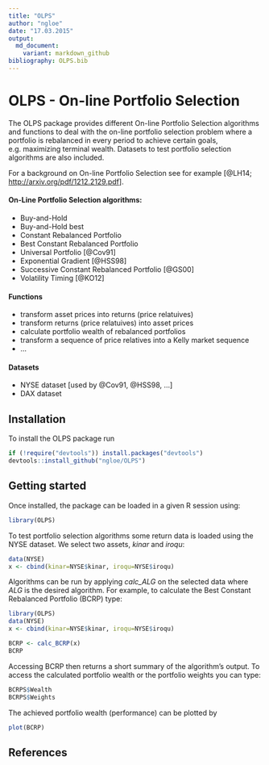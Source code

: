 ```yaml
---
title: "OLPS"
author: "ngloe"
date: "17.03.2015"
output: 
  md_document:
    variant: markdown_github
bibliography: OLPS.bib
---
```


# OLPS  -  On-line Portfolio Selection
The OLPS package provides different On-line Portfolio Selection algorithms
and functions to deal with the on-line portfolio selection problem where a portfolio is rebalanced in every period to achieve certain goals, e.g. maximizing terminal wealth. Datasets to test portfolio selection algorithms are also included.   

For a background on On-line Portfolio Selection see for example [@LH14; <http://arxiv.org/pdf/1212.2129.pdf>]. 


#### On-Line Portfolio Selection algorithms:
* Buy-and-Hold
* Buy-and-Hold best
* Constant Rebalanced Portfolio
* Best Constant Rebalanced Portfolio
* Universal Portfolio [@Cov91]
* Exponential Gradient [@HSS98]
* Successive Constant Rebalanced Portfolio [@GS00]
* Volatility Timing [@KO12]

#### Functions
* transform asset prices into returns (price relatuives)
* transform returns (price relatuives) into asset prices
* calculate portfolio wealth of rebalanced portfolios
* transform a sequence of price relatives into a Kelly market sequence
* ...

#### Datasets
* NYSE dataset [used by @Cov91, @HSS98, ...]
* DAX dataset


## Installation
To install the OLPS package run
```r
if (!require("devtools")) install.packages("devtools")
devtools::install_github("ngloe/OLPS")
```

## Getting started
Once installed, the package can be loaded in a given R session using:
```r
library(OLPS)
```

To test portfolio selection algorithms some return data is loaded using the NYSE dataset. We select two assets, *kinar* and *iroqu*:
```r
data(NYSE)
x <- cbind(kinar=NYSE$kinar, iroqu=NYSE$iroqu)
```

Algorithms can be run by applying *calc_ALG* on the selected data where *ALG* is the desired algorithm. For example, to calculate the Best Constant Rebalanced Portfolio (BCRP) type:
```r
library(OLPS)
data(NYSE)
x <- cbind(kinar=NYSE$kinar, iroqu=NYSE$iroqu)
```
```r
BCRP <- calc_BCRP(x)
BCRP
```
Accessing BCRP then returns a short summary of the algorithm's output. To access the calculated portfolio wealth or the portfolio weights you can type:
```r
BCRPS$Wealth
BCRPS$Weights
```
The achieved portfolio wealth (performance) can be plotted by
```r
plot(BCRP)
```

## References
